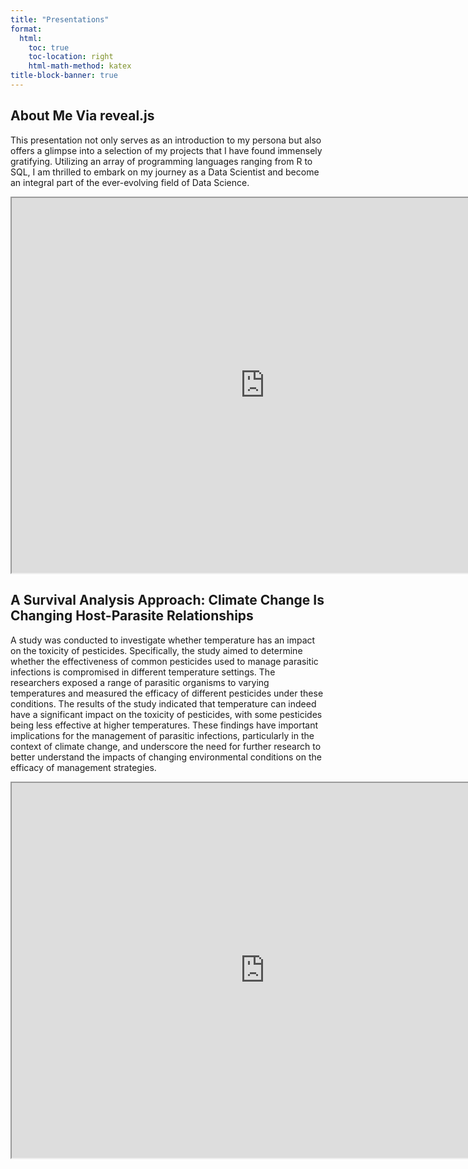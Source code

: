 ```yaml
---
title: "Presentations"
format:
  html:
    toc: true
    toc-location: right
    html-math-method: katex
title-block-banner: true
---
```


## About Me Via reveal.js

This presentation not only serves as an introduction to my persona but also offers a glimpse into a selection of my projects that I have found immensely gratifying. Utilizing an array of programming languages ranging from R to SQL, I am thrilled to embark on my journey as a Data Scientist and become an integral part of the ever-evolving field of Data Science.


<iframe src="https://bcervantesalvarez.github.io/Presentations/AboutMe/#/title-slide" width="810" height="600" allowfullscreen></iframe>



## A Survival Analysis Approach: Climate Change Is Changing Host-Parasite Relationships

A study was conducted to investigate whether temperature has an impact on the toxicity of pesticides. Specifically, the study aimed to determine whether the effectiveness of common pesticides used to manage parasitic infections is compromised in different temperature settings. The researchers exposed a range of parasitic organisms to varying temperatures and measured the efficacy of different pesticides under these conditions. The results of the study indicated that temperature can indeed have a significant impact on the toxicity of pesticides, with some pesticides being less effective at higher temperatures. These findings have important implications for the management of parasitic infections, particularly in the context of climate change, and underscore the need for further research to better understand the impacts of changing environmental conditions on the efficacy of management strategies.

<iframe src="https://bcervantesalvarez.github.io/Presentations/Parasites/#/title-slide" width="810" height="600" allowfullscreen></iframe>

